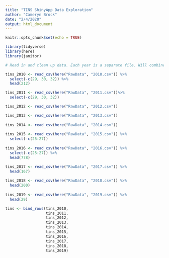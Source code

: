 ```yaml
---
title: "TINS ShinyApp Data Exploration"
author: "Cameryn Brock"
date: "2/4/2020"
output: html_document
---
```


```r
knitr::opts_chunk$set(echo = TRUE)
```

```r

library(tidyverse)
library(here)
library(janitor)

```

```r

# Read in and clean up data. Each year is a separate file. Will combine. 

tins_2010 <- read_csv(here("RawData", "2010.csv")) %>%  
  select(-c(29, 30, 32)) %>% 
  head(212) 

tins_2011 <- read_csv(here("RawData", "2011.csv"))%>% 
  select(-c(29, 30, 32)) 

tins_2012 <- read_csv(here("RawData", "2012.csv"))

tins_2013 <- read_csv(here("RawData", "2013.csv"))
 
tins_2014 <- read_csv(here("RawData", "2014.csv"))
 
tins_2015 <- read_csv(here("RawData", "2015.csv")) %>% 
  select(-c(25:27))
 
tins_2016 <- read_csv(here("RawData", "2016.csv")) %>% 
  select(-c(25:27)) %>% 
  head(778)

tins_2017 <- read_csv(here("RawData", "2017.csv")) %>% 
  head(167)
 
tins_2018 <- read_csv(here("RawData", "2018.csv")) %>% 
  head(200)
 
tins_2019 <- read_csv(here("RawData", "2019.csv")) %>% 
  head(29)

tins <- bind_rows(tins_2010,
                  tins_2011,
                  tins_2012,
                  tins_2013,
                  tins_2014,
                  tins_2015,
                  tins_2016,
                  tins_2017,
                  tins_2018,
                  tins_2019)

```

